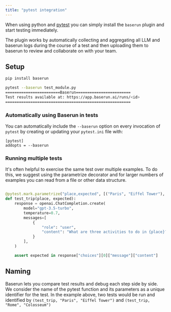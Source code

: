 ```yaml
---
title: "pytest integration"
---
```


When using python and [pytest](https://docs.pytest.org/) you can simply install the `baserun` plugin and start testing immediately.

The plugin works by automatically collecting and aggregating all LLM and baserun logs during the course of a test and then uploading them to baserun to review and collaborate on with your team.


## Setup

```bash
pip install baserun

pytest --baserun test_module.py
========================Baserun========================
Test results available at: https://app.baserun.ai/runs/<id>
=======================================================
```

### Automatically using Baserun in tests
You can automatically include the `--baserun` option on every invocation of `pytest` by creating or updating your `pytest.ini` file with:

```
[pytest]
addopts = --baserun
```

### Running multiple tests

It's often helpful to exercise the same test over multiple examples. To do this, we suggest using the parametrize decorator and for larger numbers of examples you can read from a file or other data structure.

```python

@pytest.mark.parametrize("place,expected", [("Paris", "Eiffel Tower"), ("Rome", "Colosseum")])
def test_trip(place, expected):
    response = openai.ChatCompletion.create(
        model="gpt-3.5-turbo",
        temperature=0.7,
        messages=[
            {
                "role": "user",
                "content": "What are three activities to do in {place}?"
            }
        ],
    )

    assert expected in response["choices"][0]["message"]["content"]
```

## Naming

Baserun lets you compare test results and debug each step side by side. We consider the name of the pytest function and its parameters as a unique identifier for the test. In the example above, two tests would be run and identified by `(test_trip, "Paris", "Eiffel Tower")` and `(test_trip, "Rome", "Colosseum")`

